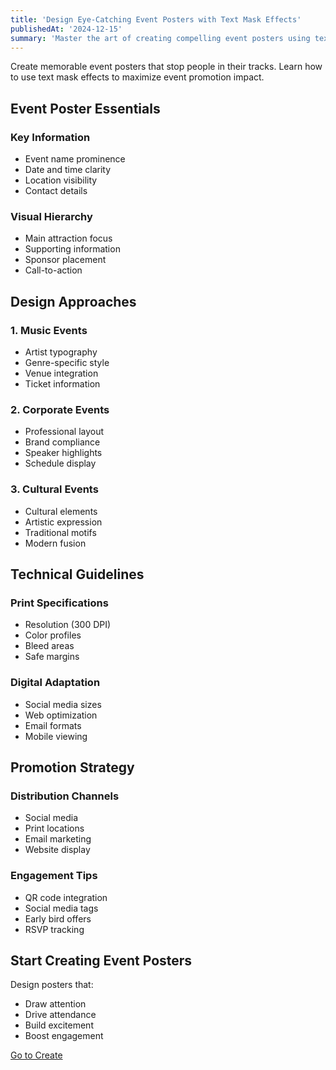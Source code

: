 ```yaml
---
title: 'Design Eye-Catching Event Posters with Text Mask Effects'
publishedAt: '2024-12-15'
summary: 'Master the art of creating compelling event posters using text mask effects that grab attention and drive attendance.'
---
```


Create memorable event posters that stop people in their tracks. Learn how to use text mask effects to maximize event promotion impact.

## Event Poster Essentials

### Key Information
- Event name prominence
- Date and time clarity
- Location visibility
- Contact details

### Visual Hierarchy
- Main attraction focus
- Supporting information
- Sponsor placement
- Call-to-action

## Design Approaches

### 1. Music Events
- Artist typography
- Genre-specific style
- Venue integration
- Ticket information

### 2. Corporate Events
- Professional layout
- Brand compliance
- Speaker highlights
- Schedule display

### 3. Cultural Events
- Cultural elements
- Artistic expression
- Traditional motifs
- Modern fusion

## Technical Guidelines

### Print Specifications
- Resolution (300 DPI)
- Color profiles
- Bleed areas
- Safe margins

### Digital Adaptation
- Social media sizes
- Web optimization
- Email formats
- Mobile viewing

## Promotion Strategy

### Distribution Channels
- Social media
- Print locations
- Email marketing
- Website display

### Engagement Tips
- QR code integration
- Social media tags
- Early bird offers
- RSVP tracking

## Start Creating Event Posters

Design posters that:
- Draw attention
- Drive attendance
- Build excitement
- Boost engagement

<div className="mt-8 text-center">
  <a 
    href="/app" 
    className="px-8 py-3 text-white bg-blue-600 rounded-full hover:bg-blue-700 transition-colors"
  >
    Go to Create
  </a>
</div> 
